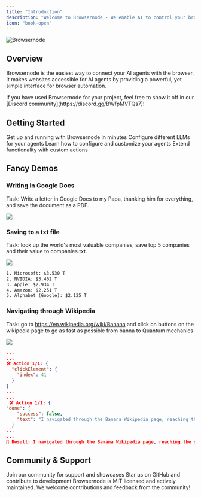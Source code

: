 ```yaml
---
title: "Introduction"
description: "Welcome to Browsernode - We enable AI to control your browser"
icon: "book-open"
---
```


<img className="block" src="/images/BrowserNode-Banner-Text-White-BG-narrow.png" alt="Browsernode" />

## Overview

Browsernode is the easiest way to connect your AI agents with the browser. It makes websites accessible for AI agents by providing a powerful, yet simple interface for browser automation.

<Note>
  If you have used Browsernode for your project, feel free to show it off in our
  [Discord community](https://discord.gg/BWfpMVTQs7)!
</Note>

## Getting Started

<CardGroup cols={2}>
  <Card title="Quick Start" icon="rocket" href="/quickstart">
    Get up and running with Browsernode in minutes
  </Card>
  <Card
    title="Supported Models"
    icon="robot"
    href="/customize/supported-models"
  >
    Configure different LLMs for your agents
  </Card>
  <Card title="Agent Settings" icon="gear" href="/customize/agent-settings">
    Learn how to configure and customize your agents
  </Card>
  <Card title="Custom Functions" icon="code" href="/customize/custom-functions">
    Extend functionality with custom actions
  </Card>
</CardGroup>

## Fancy Demos

### Writing in Google Docs

Task: Write a letter in Google Docs to my Papa, thanking him for everything, and save the document as a PDF.

<Frame>
  <img src="https://github.com/user-attachments/assets/615a8581-7a08-4a7a-85ad-2ac8cebdf74c" />
</Frame>

### Saving to a txt file

Task: look up the world's most valuable companies, save top 5 companies and their value to companies.txt.
<Frame>
<img src="https://github.com/user-attachments/assets/ac2e1fa6-f455-4f89-a710-877aebfcd590" />
</Frame>


```txt companies.txt
1. Microsoft: $3.530 T
2. NVIDIA: $3.462 T
3. Apple: $2.934 T
4. Amazon: $2.251 T
5. Alphabet (Google): $2.125 T
```

### Navigating through Wikipedia

Task: go to https://en.wikipedia.org/wiki/Banana and click on buttons on the wikipedia page to go as fast as possible from banna to Quantum mechanics

<Frame>
  <img src="https://github.com/user-attachments/assets/ae3ce541-a710-4941-a28a-6f26be704c9f" />
</Frame>


```json output:
...
...
🛠️ Action 1/1: {
  "clickElement": {
    "index": 41
  }
}
...
...
 🛠️ Action 1/1: {
"done": {
    "success": false,
    "text": "I navigated through the Banana Wikipedia page, reaching the section on Fusarium wilt TR4. However, I did not complete the task of reaching Quantum mechanics."
  }
...
...
📄 Result: I navigated through the Banana Wikipedia page, reaching the section on Fusarium wilt TR4. However, I did not complete the task of reaching Quantum mechanics.
```

## Community & Support

<CardGroup cols={2}>
  <Card
    title="Join Discord"
    icon="discord"
    href="https://discord.gg/BWfpMVTQs7"
  >
    Join our community for support and showcases
  </Card>
  <Card
    title="GitHub"
    icon="github"
    href="https://github.com/leoning60/browsernode"
  >
    Star us on GitHub and contribute to development
  </Card>
</CardGroup>

<Note>
  Browsernode is MIT licensed and actively maintained. We welcome contributions
  and feedback from the community!
</Note>
